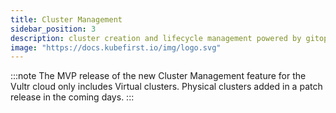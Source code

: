 ```yaml
---
title: Cluster Management
sidebar_position: 3
description: cluster creation and lifecycle management powered by gitops
image: "https://docs.kubefirst.io/img/logo.svg"
---
```


:::note
The MVP release of the new Cluster Management feature for the Vultr cloud only includes Virtual clusters. Physical clusters added in a patch release in the coming days.
:::


<CLUSTERS />
